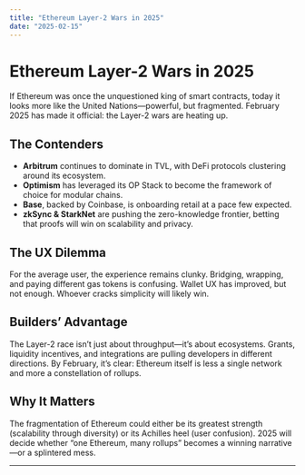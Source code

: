 ```yaml
---
title: "Ethereum Layer-2 Wars in 2025"
date: "2025-02-15"
---
```


# Ethereum Layer-2 Wars in 2025

If Ethereum was once the unquestioned king of smart contracts, today it looks more like the United Nations—powerful, but fragmented. February 2025 has made it official: the Layer-2 wars are heating up.

## The Contenders

- **Arbitrum** continues to dominate in TVL, with DeFi protocols clustering around its ecosystem.  
- **Optimism** has leveraged its OP Stack to become the framework of choice for modular chains.  
- **Base**, backed by Coinbase, is onboarding retail at a pace few expected.  
- **zkSync & StarkNet** are pushing the zero-knowledge frontier, betting that proofs will win on scalability and privacy.  

## The UX Dilemma

For the average user, the experience remains clunky. Bridging, wrapping, and paying different gas tokens is confusing. Wallet UX has improved, but not enough. Whoever cracks simplicity will likely win.

## Builders’ Advantage

The Layer-2 race isn’t just about throughput—it’s about ecosystems. Grants, liquidity incentives, and integrations are pulling developers in different directions. By February, it’s clear: Ethereum itself is less a single network and more a constellation of rollups.

## Why It Matters

The fragmentation of Ethereum could either be its greatest strength (scalability through diversity) or its Achilles heel (user confusion). 2025 will decide whether “one Ethereum, many rollups” becomes a winning narrative—or a splintered mess.

---